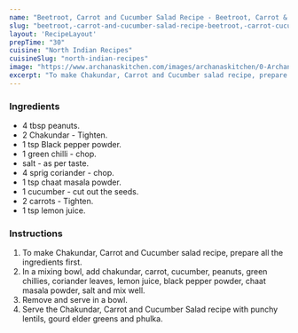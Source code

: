 ---
name: "Beetroot, Carrot and Cucumber Salad Recipe - Beetroot, Carrot & Cucumber Salad with Peanuts Recipe"
slug: "beetroot,-carrot-and-cucumber-salad-recipe-beetroot,-carrot-cucumber-salad-with-peanuts-recipe"
layout: 'RecipeLayout'
prepTime: "30"
cuisine: "North Indian Recipes"
cuisineSlug: "north-indian-recipes"
image: "https://www.archanaskitchen.com/images/archanaskitchen/0-Archanas-Kitchen-Recipes/2017/10-oct/Beetroot_Carrot_Cucumber_Salad_With_Peanuts-7.jpg"
excerpt: "To make Chakundar, Carrot and Cucumber salad recipe, prepare all the ingredients first"
---

### Ingredients

-  4 tbsp peanuts.
- 2 Chakundar - Tighten.
-  1 tsp Black pepper powder.
-  1 green chilli - chop.
-  salt - as per taste.
-  4 sprig coriander - chop.
-  1 tsp chaat masala powder.
-  1 cucumber - cut out the seeds.
-  2 carrots - Tighten.
-  1 tsp lemon juice.

### Instructions

1. To make Chakundar, Carrot and Cucumber salad recipe, prepare all the ingredients first.
1. In a mixing bowl, add chakundar, carrot, cucumber, peanuts, green chillies, coriander leaves, lemon juice, black pepper powder, chaat masala powder, salt and mix well.
1. Remove and serve in a bowl.
1. Serve the Chakundar, Carrot and Cucumber Salad recipe with punchy lentils, gourd elder greens and phulka.
